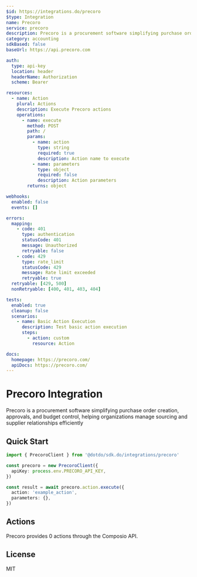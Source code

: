 ```yaml
---
$id: https://integrations.do/precoro
$type: Integration
name: Precoro
service: precoro
description: Precoro is a procurement software simplifying purchase order creation, approvals, and budget control, helping organizations manage sourcing and supplier relationships efficiently
category: accounting
sdkBased: false
baseUrl: https://api.precoro.com

auth:
  type: api-key
  location: header
  headerName: Authorization
  scheme: Bearer

resources:
  - name: Action
    plural: Actions
    description: Execute Precoro actions
    operations:
      - name: execute
        method: POST
        path: /
        params:
          - name: action
            type: string
            required: true
            description: Action name to execute
          - name: parameters
            type: object
            required: false
            description: Action parameters
        returns: object

webhooks:
  enabled: false
  events: []

errors:
  mapping:
    - code: 401
      type: authentication
      statusCode: 401
      message: Unauthorized
      retryable: false
    - code: 429
      type: rate_limit
      statusCode: 429
      message: Rate limit exceeded
      retryable: true
  retryable: [429, 500]
  nonRetryable: [400, 401, 403, 404]

tests:
  enabled: true
  cleanup: false
  scenarios:
    - name: Basic Action Execution
      description: Test basic action execution
      steps:
        - action: custom
          resource: Action

docs:
  homepage: https://precoro.com/
  apiDocs: https://precoro.com/
---
```


# Precoro Integration

Precoro is a procurement software simplifying purchase order creation, approvals, and budget control, helping organizations manage sourcing and supplier relationships efficiently

## Quick Start

```typescript
import { PrecoroClient } from '@dotdo/sdk.do/integrations/precoro'

const precoro = new PrecoroClient({
  apiKey: process.env.PRECORO_API_KEY,
})

const result = await precoro.action.execute({
  action: 'example_action',
  parameters: {},
})
```

## Actions

Precoro provides 0 actions through the Composio API.

## License

MIT
